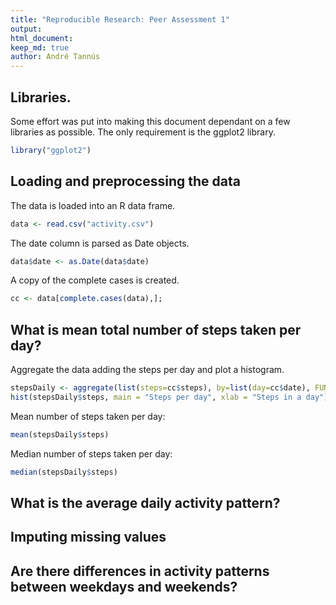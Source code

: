 ```yaml
---
title: "Reproducible Research: Peer Assessment 1"
output: 
html_document:
keep_md: true
author: André Tannús
---
```


## Libraries.

Some effort was put into making this document dependant on a few libraries as possible.
The only requirement is the ggplot2 library.
```r
library("ggplot2")
```

## Loading and preprocessing the data

The data is loaded into an R data frame.
```r
data <- read.csv("activity.csv")
```

The date column is parsed as Date objects.
```r
data$date <- as.Date(data$date)
```

A copy of the complete cases is created.
```r
cc <- data[complete.cases(data),];
```


## What is mean total number of steps taken per day?

Aggregate the data adding the steps per day and plot a histogram.
```r
stepsDaily <- aggregate(list(steps=cc$steps), by=list(day=cc$date), FUN=sum)
hist(stepsDaily$steps, main = "Steps per day", xlab = "Steps in a day")
```

Mean number of steps taken per day:
```r
mean(stepsDaily$steps)
```

Median number of steps taken per day:
```r
median(stepsDaily$steps)
```


## What is the average daily activity pattern?



## Imputing missing values



## Are there differences in activity patterns between weekdays and weekends?
